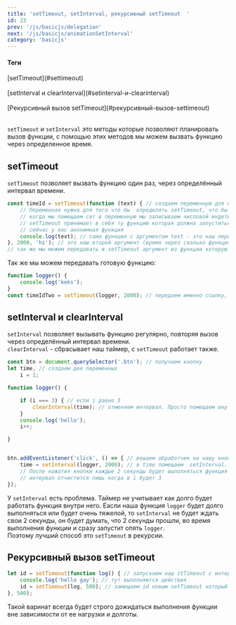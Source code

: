 ```yaml
---
title: 'setTimeout, setInterval, рекурсивный setTimeout  '
id: 23
prev: '/js/basicjs/delegation'
next: '/js/basicjs/animationSetInterval'
category: 'basicjs'
---
```


#### Теги 
<div className = 'tag_js'>[setTimeout](#settimeout)</div>  <br/>
<div className = 'tag_js'>[setInterval и clearInterval](#setinterval-и-clearinterval)</div>  <br/>
<div className = 'tag_js'>[Рекурсивный вызов setTimeout](#рекурсивный-вызов-settimeout)</div>  <br/>

`setTimeout` и `setInterval` это методы которые позволяют планировать вызов функции, с помощью этих методов мы можем вызвать функцию через определенное время.
## setTimeout ##
`setTimeout` позволяет вызвать функцию один раз, через определённый интервал времени.
```javaScript
const timeId = setTimeout(function (text) { // создаем переменную для нашего setTimeout.
    // Переменная нужна для того что бы  определять setTimeout, что бы в будущем мы могли бы его остановить.
    // когда мы помещаем сет в переменную мы записываем числовой индетификатор этого таймера 
    // setTimeout принимает в себя ту функцию которая должна запуститься через опр промежуток времени
    // сейчас у нас анонимная функция
    console.log(text); // сама функция с аргументом text - это наш первый аргумент.
}, 2000, 'hi'); // это наш второй аргумент (время через сколько функция выполнится) указывается в миллисекундах. 2000 - это 2 секунды.
// так же мы можем передавать в setTimeout аргумент из функции которую она выполняет (наш третий аргумент 'hi')
```
Так же мы можем передавать готовую функцию:
```javaScript
function logger() {
    console.log('keks');
}
const timeIdTwo = setTimeout(logger, 2000); // передаем именно ссылку, не вызываем !
```
## setInterval и clearInterval ##
`setInterval` позволяет вызывать функцию регулярно, повторяя вызов через определённый интервал времени.<br/>
`clearInterval` - сбрасывает наш таймер, с `setTimeout` работает также. <br/>
```javaScript
const btn = document.querySelector('.btn'); // получаем кнопку
let time, // создаем две переменных
    i = 1;

function logger() {

    if (i === 3) { // если i равно 3
        clearInterval(time); // отменяем интервал. Просто помещаем внутрь идентификатор.
    }
    console.log('hello');
    i++;

}


btn.addEventListener('click', () => { // вешаем обработчик на нашу кнопку
    time = setInterval(logger, 2000); // в time помещаем  setInterval.
    // После нажатия кнопки каждые 2 секунды будет выполняться функция logger без остановки.
    // интервал отчистится лишь когда в i будет 3
});
```
У `setInterval` есть проблема. Таймер не учитывает как долго будет работать функция внутри него. Еасли наша функция `logger` будет долго выполняться или будет очень тяжелой, то `setInterval` не будет ждать свои 2 секунды, он будет думать, что 2 секунды прошли, во время выполнения функции и сразу запустит опять `logger`.<br/>
Поэтому лучший способ это `setTimeout` в рекурсии.
## Рекурсивный вызов setTimeout ##

```javaScript                           
let id = setTimeout(function log() { // запускаем наш stTimeout с интервалом 500мл
    console.log('hello gay'); // тут выполняются действия
    id = setTimeout(log, 500); // замещаем id новым setTimeout который ждет когда выполнится код выше, ждет пол секунды и опять выполняет функцию log
}, 500);
```
Такой варинат всегда будет строго дожидаться выполнения функции вне зависимости от ее нагрузки и долготы.

